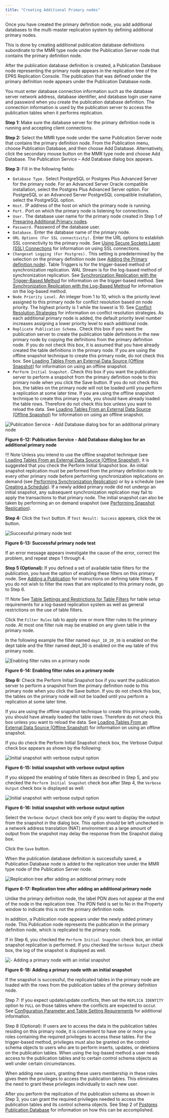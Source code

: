 ```yaml
---
title: "Creating Additional Primary nodes"
---
```


<div id="creating_primary_nodes" class="registered_link"></div>

Once you have created the primary definition node, you add additional databases to the multi-master replication system by defining additional primary nodes.

This is done by creating additional publication database definitions subordinate to the MMR type node under the Publication Server node that contains the primary definition node.

After the publication database definition is created, a Publication Database node representing the primary node appears in the replication tree of the EPRS Replication Console. The publication that was defined under the primary definition node appears under the Publication Database node.

You must enter database connection information such as the database server network address, database identifier, and database login user name and password when you create the publication database definition. The connection information is used by the publication server to access the publication tables when it performs replication.

**Step 1:** Make sure the database server for the primary definition node is running and accepting client connections.

**Step 2:** Select the MMR type node under the same Publication Server node that contains the primary definition node. From the Publication menu, choose Publication Database, and then choose Add Database. Alternatively, click the secondary mouse button on the MMR type node and choose Add Database. The Publication Service – Add Database dialog box appears.

**Step 3:** Fill in the following fields:

-   `Database Type.` Select PostgreSQL or Postgres Plus Advanced Server for the primary node. For an Advanced Server Oracle compatible installation, select the Postgres Plus Advanced Server option. For PostgreSQL or an Advanced Server PostgreSQL compatible installation, select the PostgreSQL option.
-   `Host.` IP address of the host on which the primary node is running.
-   `Port.` Port on which the primary node is listening for connections.
-   `User.` The database user name for the primary node created in Step 1 of [Preparing Additional Primary nodes](01_pre_steps/#prepare_add_pdn).
-   `Password.` Password of the database user.
-   `Database.` Enter the database name of the primary node.
-   `URL Options (For SSL connectivity).` Enter the URL options to establish SSL connectivity to the primary node. See [Using Secure Sockets Layer (SSL) Connections](../07_common_operations/11_using_ssl_connections/#using_ssl_connections) for information on using SSL connections.
-   `Changeset Logging (For Postgres).` This setting is predetermined by the selection on the primary definition node (see [Adding the Primary definition node](02_creating_publication_mmr/#adding_pdn)). Table Triggers is for the trigger-based method of synchronization replication. WAL Stream is for the log-based method of synchronization replication. See [Synchronization Replication with the Trigger-Based Method](../02_overview/02_replication_concepts_and_definitions/09_sync_replication_trigger_based/#sync_replication_trigger_based) for information on the trigger-based method. See [Synchronization Replication with the Log-Based Method](../02_overview/02_replication_concepts_and_definitions/10_sync_replication_log_based/#sync_replication_log_based) for information on the log-based method.
-   `Node Priority Level.` An integer from 1 to 10, which is the priority level assigned to this primary node for conflict resolution based on node priority. The highest priority is 1 while the lowest is 10. See [Conflict Resolution Strategies](06_conflict_resolution/04_conflict_resolution_strategies/#conflict_resolution_strategies) for information on conflict resolution strategies. As each additional primary node is added, the default priority level number increases assigning a lower priority level to each additional node.
-   `Replicate Publication Schema.` Check this box if you want the publication server to create the publication table definitions in the new primary node by copying the definitions from the primary definition node. If you do not check this box, it is assumed that you have already created the table definitions in the primary node. If you are using the offline snapshot technique to create this primary node, do not check this box. See [Loading Tables From an External
Data Source (Offline Snapshot)](../07_common_operations/09_offline_snapshot/#offline_snapshot) for information on using an offline snapshot.
-   `Perform Initial Snapshot.` Check this box if you want the publication server to perform a snapshot from the primary definition node to this primary node when you click the Save button. If you do not check this box, the tables on the primary node will not be loaded until you perform a replication at some later time. If you are using the offline snapshot technique to create this primary node, you should have already loaded the table rows. Therefore do not check this box unless you want to reload the data. See [Loading Tables From an External Data Source (Offline Snapshot)](../07_common_operations/09_offline_snapshot/#offline_snapshot) for information on using an offline snapshot.

![Publication Service - Add Database dialog box for an additional primary node](../images/image124.png)

**Figure 6-12: Publication Service - Add Database dialog box for an additional primary node**


!!! Note
    Unless you intend to use the offline snapshot technique (see [Loading Tables From an External Data Source (Offline Snapshot)](../07_common_operations/09_offline_snapshot/#offline_snapshot), it is suggested that you check the Perform Initial Snapshot box. An initial snapshot replication must be performed from the primary definition node to every other primary node before performing synchronization replications on demand (see [Performing Synchronization Replication](05_on_demand_replication_mmr/#perform_synchronization_replication_mmr)) or by a schedule (see [Creating a Schedule](../07_common_operations/02_creating_schedule/#creating_schedule)). If a newly added primary node did not undergo an initial snapshot, any subsequent synchronization replication may fail to apply the transactions to that primary node. The initial snapshot can also be taken by performing an on demand snapshot (see [Performing Snapshot Replication](05_on_demand_replication_mmr/#perform_snapshot_replication_mmr)).

**Step 4:** Click the `Test` button. If `Test Result: Success` appears, click the `OK` button.

![Successful primary node test](../images/image125.png)

**Figure 6-13: Successful primary node test**

If an error message appears investigate the cause of the error, correct the problem, and repeat steps 1 through 4.

**Step 5 (Optional):** If you defined a set of available table filters for the publication, you have the option of enabling these filters on this primary node. See [Adding a Publication](02_creating_publication_mmr/#add_pub_mmr) for instructions on defining table filters. If you do not wish to filter the rows that are replicated to this primary node, go to Step 6.

!!! Note
    See [Table Settings and Restrictions for Table Filters](../02_overview/02_replication_concepts_and_definitions/13_table_filters/#table_settings_and_restrictions_for_table_filters) for table setup requirements for a log-based replication system as well as general restrictions on the use of table filters.

Click the `Filter Rules` tab to apply one or more filter rules to the primary node. At most one filter rule may be enabled on any given table in the primary node.

In the following example the filter named `dept_10_20_30` is enabled on the dept table and the filter named dept_30 is enabled on the `emp` table of this primary node.

![Enabling filter rules on a primary node](../images/image126.png)

**Figure 6-14: Enabling filter rules on a primary node**

**Step 6:** Check the Perform Initial Snapshot box if you want the publication server to perform a snapshot from the primary definition node to this primary node when you click the Save button. If you do not check this box, the tables on the primary node will not be loaded until you perform a replication at some later time.

If you are using the offline snapshot technique to create this primary node, you should have already loaded the table rows. Therefore do not check this box unless you want to reload the data. See [Loading Tables From an External Data Source (Offline Snapshot)](../07_common_operations/09_offline_snapshot/#offline_snapshot)  for information on using an offline snapshot.

If you do check the Perform Initial Snapshot check box, the Verbose Output check box appears as shown by the following:

![Initial snapshot with verbose output option](../images/image127.png)

**Figure 6-15: Initial snapshot with verbose output option**

If you skipped the enabling of table filters as described in Step 5, and you checked the `Perform Initial Snapshot` check box after Step 4, the `Verbose Output` check box is displayed as well:

![Initial snapshot with verbose output option](../images/image128.png)

**Figure 6-16: Initial snapshot with verbose output option**


Select the `Verbose Output` check box only if you want to display the output from the snapshot in the dialog box. This option should be left unchecked in a network address translation (NAT) environment as a large amount of output from the snapshot may delay the response from the Snapshot dialog box.

Click the `Save` button.

When the publication database definition is successfully saved, a Publication Database node is added to the replication tree under the MMR type node of the Publication Server node.

![Replication tree after adding an additional primary node](../images/image129.png)

**Figure 6-17: Replication tree after adding an additional primary node**

Unlike the primary definition node, the label PDN does not appear at the end of the node in the replication tree. The PDN field is set to No in the Property window to indicate this is not the primary definition node.

In addition, a Publication node appears under the newly added primary node. This Publication node represents the publication in the primary definition node, which is replicated to the primary node.

If in Step 6, you checked the `Perform Initial Snapshot` check box, an initial snapshot replication is performed. If you checked the `Verbose Output` check box, the log of the snapshot is displayed as well.

![- Adding a primary node with an initial snapshot](../images/image130.png)

**Figure 6-18: Adding a primary node with an initial snapshot**

If the snapshot is successful, the replicated tables in the primary node are loaded with the rows from the publication tables of the primary definition node.

Step 7: If you expect update/update conflicts, then set the `REPLICA IDENTITY` option to `FULL` on those tables where the conflicts are expected to occur. See [Configuration Parameter and Table Setting Requirements](06_conflict_resolution/01_configuration_para_andtable_setting/#configuration_para_and_table_setting) for additional information.

Step 8 (Optional): If users are to access the data in the publication tables residing on this primary node, it is convenient to have one or more `group` roles containing the required privileges to access these tables. For the trigger-based method, privileges must also be granted on the control schema objects to users who are to perform inserts, updates, or deletions on the publication tables. When using the log-based method a user needs access to the publication tables and to certain control schema objects as well under certain circumstances.

When adding new users, granting these users membership in these roles gives them the privileges to access the publication tables. This eliminates the need to grant these privileges individually to each new user.

After you perform the replication of the publication schema as shown in Step 3, you can grant the required privileges needed to access the publication tables and its control schema objects. See Step 2 of [Postgres Publication Database](../05_smr_operation/01_prerequisites/04_preparing_pub_database/#postgres_pub_db) for information on how this can be accomplished.
